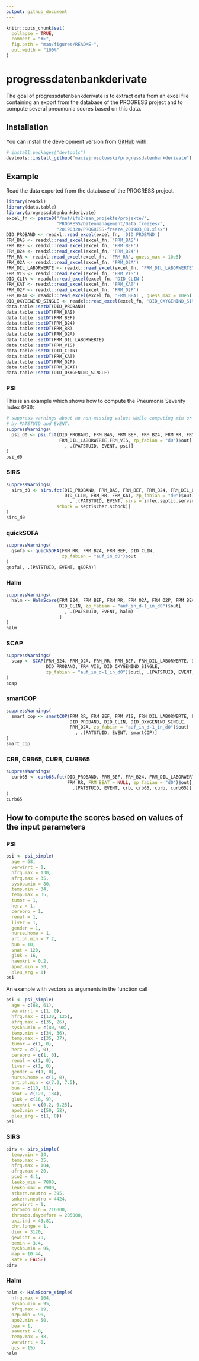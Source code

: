 ```yaml
---
output: github_document
---
```


<!-- README.md is generated from README.Rmd. Please edit that file -->

```r
knitr::opts_chunk$set(
  collapse = TRUE,
  comment = "#>",
  fig.path = "man/figures/README-",
  out.width = "100%"
)
```

# progressdatenbankderivate

<!-- badges: start -->
<!-- badges: end -->

The goal of progressdatenbankderivate is to extract data from an excel file 
containing an export from the database of the PROGRESS project and to compute 
several pneumonia scores based on this data.

## Installation

You can install the development version from [GitHub](https://github.com/) with:

``` r
# install.packages("devtools")
devtools::install_github("maciejrosolowski/progressdatenbankderivate")
```
## Example

Read the data exported from the database of the PROGRESS project.

```r
library(readxl)
library(data.table)
library(progressdatenbankderivate)
excel_fn <- paste0("/net/ifs2/san_projekte/projekte/", 
                   "PROGRESS/Datenmanagement/Data_freezes/", 
                   "20190320/PROGRESS-freeze_201903_01.xlsx")
DID_PROBAND <- readxl::read_excel(excel_fn, 'DID_PROBAND')
FRM_BAS <- readxl::read_excel(excel_fn, 'FRM_BAS')
FRM_BEF <- readxl::read_excel(excel_fn, 'FRM_BEF')
FRM_B24 <- readxl::read_excel(excel_fn, 'FRM_B24')
FRM_RR <- readxl::read_excel(excel_fn, 'FRM_RR', guess_max = 10e5)
FRM_O2A <- readxl::read_excel(excel_fn, 'FRM_O2A')
FRM_DIL_LABORWERTE <- readxl::read_excel(excel_fn, "FRM_DIL_LABORWERTE")
FRM_VIS <- readxl::read_excel(excel_fn, 'FRM_VIS')
DID_CLIN <- readxl::read_excel(excel_fn, 'DID_CLIN')
FRM_KAT <- readxl::read_excel(excel_fn, 'FRM_KAT')
FRM_O2P <- readxl::read_excel(excel_fn, 'FRM_O2P')
FRM_BEAT <- readxl::read_excel(excel_fn, 'FRM_BEAT', guess_max = 10e5)
DID_OXYGENIND_SINGLE <- readxl::read_excel(excel_fn, 'DID_OXYGENIND_SINGLE')
data.table::setDT(DID_PROBAND)
data.table::setDT(FRM_BAS)
data.table::setDT(FRM_BEF)
data.table::setDT(FRM_B24)
data.table::setDT(FRM_RR)
data.table::setDT(FRM_O2A)
data.table::setDT(FRM_DIL_LABORWERTE)
data.table::setDT(FRM_VIS)
data.table::setDT(DID_CLIN)
data.table::setDT(FRM_KAT)
data.table::setDT(FRM_O2P)
data.table::setDT(FRM_BEAT)
data.table::setDT(DID_OXYGENIND_SINGLE)
```

### PSI

This is an example which shows how to compute the Pneumonia Severity Index
(PSI):

```r
# suppress warnings about no non-missing values while computing min or max
# by PATSTUID and EVENT.
suppressWarnings(
  psi_d0 <- psi.fct(DID_PROBAND, FRM_BAS, FRM_BEF, FRM_B24, FRM_RR, FRM_O2A, 
                    FRM_DIL_LABORWERTE,FRM_VIS, zp_fabian = "d0")$out[
                      , .(PATSTUID, EVENT, psi)]
)
psi_d0
```

### SIRS

```r
suppressWarnings(
  sirs_d0 <- sirs.fct(DID_PROBAND, FRM_BAS, FRM_BEF, FRM_B24, FRM_DIL_LABORWERTE,
                      DID_CLIN, FRM_RR, FRM_KAT, zp_fabian = "d0")$out[
                        , .(PATSTUID, EVENT, sirs = infec.septic.servsept,
                   schock = septischer.schock)]
)
sirs_d0
```

### quickSOFA

```r
suppressWarnings(
  qsofa <- quickSOFA(FRM_RR, FRM_B24, FRM_BEF, DID_CLIN,
                     zp_fabian = "auf_in_d0")$out
)
qsofa[, .(PATSTUID, EVENT, qSOFA)]
```

### Halm

```r
suppressWarnings(
  halm <- HalmScore(FRM_B24, FRM_BEF, FRM_RR, FRM_O2A, FRM_O2P, FRM_BEAT,
                    DID_CLIN, zp_fabian = "auf_in_d-1_in_d0")$out[
                      , .(PATSTUID, EVENT, halm)
                    ]
)
halm
```

### SCAP

```r
suppressWarnings(
  scap <- SCAP(FRM_B24, FRM_O2A, FRM_RR, FRM_BEF, FRM_DIL_LABORWERTE, DID_CLIN,
               DID_PROBAND, FRM_VIS, DID_OXYGENIND_SINGLE,
               zp_fabian = "auf_in_d-1_in_d0")$out[, .(PATSTUID, EVENT, SCAP)]
)
scap
```

### smartCOP

```r
suppressWarnings(
  smart_cop <- smartCOP(FRM_RR, FRM_BEF, FRM_VIS, FRM_DIL_LABORWERTE, FRM_B24,
                        DID_PROBAND, DID_CLIN, DID_OXYGENIND_SINGLE,
                        FRM_O2A, zp_fabian = "auf_in_d-1_in_d0")$out[
                          , .(PATSTUID, EVENT, smartCOP)]
)
smart_cop
```

### CRB, CRB65, CURB, CURB65

```r
suppressWarnings(
  curb65 <- curb65.fct(DID_PROBAND, FRM_BEF, FRM_B24, FRM_DIL_LABORWERTE, 
                       FRM_RR, FRM_BEAT = NULL, zp_fabian = "d0")$out[,
                         .(PATSTUID, EVENT, crb, crb65, curb, curb65)]
)
curb65
```


## How to compute the scores based on values of the input parameters

### PSI

```r
psi <- psi_simple(
  age = 68,
  verwirrt = 1,
  hfrq.max = 130,
  afrq.max = 35,
  sysbp.min = 80,
  temp.min = 34,
  temp.max = 35,
  tumor = 1,
  herz = 1,
  cerebro = 1,
  renal = 1,
  liver = 1,
  gender = 1,
  nurse.home = 1,
  art.ph.min = 7.2,
  bun = 10,
  snat = 120,
  gluk = 16,
  haemkrt = 0.2,
  apo2.min = 50,
  pleu_erg = 1)
psi
```

An example with vectors as arguments in the function call

```r
psi <- psi_simple(
  age = c(68, 61),
  verwirrt = c(1, 0),
  hfrq.max = c(130, 125),
  afrq.max = c(35, 26),
  sysbp.min = c(80, 98),
  temp.min = c(34, 36),
  temp.max = c(35, 37),
  tumor = c(1, 0),
  herz = c(1, 0),
  cerebro = c(1, 0),
  renal = c(1, 0),
  liver = c(1, 0),
  gender = c(1, 0),
  nurse.home = c(1, 0),
  art.ph.min = c(7.2, 7.5),
  bun = c(10, 11),
  snat = c(120, 134),
  gluk = c(16, 9),
  haemkrt = c(0.2, 0.25),
  apo2.min = c(50, 52),
  pleu_erg = c(1, 0))
psi
```

### SIRS

```r
sirs <- sirs_simple(
  temp.min = 34,
  temp.max = 35,
  hfrq.max = 104,
  afrq.max = 20,
  pco2 = 4.1,
  leuko_min = 7800,
  leuko_max = 7900,
  stkern.neutro = 395,
  smkern.neutro = 4424,
  verwirrt = 1,
  thrombo_min = 216000,
  thrombo.daybefore = 205000,
  oxi.ind = 43.81,
  chr.lunge = 1,
  diur = 3120,
  gewicht = 70,
  bemin = 3.4,
  sysbp.min = 95,
  map = 10.44,
  kate = FALSE)
sirs
```

### Halm

```r
halm <- HalmScore_simple(
  hfrq.max = 104,
  sysbp.min = 95,
  afrq.max = 19,
  o2p.min = 90,
  apo2.min = 50,
  bea = 1,
  sauerst = 0,
  temp.max = 38,
  verwirrt = 0,
  gcs = 15)
halm
```


